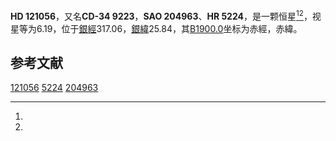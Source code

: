 {{Starbox begin
| name = HD 121056
}}
{{Starbox observe
| epoch = [[J2000.0|J2000.0]]
| constell = {{星座名待查}}<ref name=SIMBAD>{{cite web
 | url=http://simbad.u-strasbg.fr/simbad/sim-id?Ident=HR+5224
 | title =Pulsating variable Star
 | publisher=Centre de Données astronomiques de Strasbourg
 | work=SIMBAD
 | accessdate=2012-07-13}}</ref><ref name=DATA>{{cite web
 | url=http://vizier.u-strasbg.fr/viz-bin/VizieR-5?-out.add=.&-source=5050&-corr=PK=HR&-out.max=9999&HR=5224
 | title=VizieR Detailed Page
 | accessdate=2012-07-13
 | archive-date=2019-02-16
 | archive-url=https://web.archive.org/web/20190216082007/http://vizier.u-strasbg.fr/viz-bin/VizieR-5?-out.add=.&-source=5050&-corr=PK=HR&-out.max=9999&HR=5224
 | dead-url=no
 }}</ref>
| 星官 = 
| ra = {{RA|13|53|52.2}}<ref name=SIMBAD /><ref name=DATA />
| dec = {{DEC|-35|18|52}}<ref name=SIMBAD /><ref name=DATA />
| appmag_v = 6.19<ref name=SIMBAD /><ref name=DATA />
}}
{{Starbox character
| class = K1IV-V<ref name=SIMBAD /><ref name=DATA />
| b-v = 1.02<ref name=SIMBAD /><ref name=DATA />
| u-b = 0.86<ref name=SIMBAD /><ref name=DATA />
| r-i = <ref name=SIMBAD /><ref name=DATA />
| variable = 
}}
{{Starbox astrometry
| radial_v = 0.86
| prop_mo_ra = 5
| parallax = 
| p_error = 
}}
{{Starbox catalog
| names =CD-34 9223，[[SAO星表|SAO]] 204963，[[HD星表|HD]] 121056，[[HR星表|HR]] 5224}}
{{Starbox reference |Simbad=HR+5224}}
{{Starbox end}}

'''HD 121056'''，又名'''CD-34 9223'''，'''SAO 204963'''、'''HR 5224'''，是一颗恒星<ref name=SIMBAD /><ref name=DATA />，视星等为6.19，位于[[銀道座標系|銀經]]317.06，[[銀道座標系|銀緯]]25.84，其[[B1900.0|B1900.0]]坐标为赤經{{RA|13|48|3.4}}，赤緯{{DEC|-34|25.84|10}}。

== 参考文献 ==
{{reflist}}

{{star-stub}}

[[Category:HD和HDE天體|121056]]
[[Category:HR天體|5224]]
[[Category:SAO天體|204963]]
